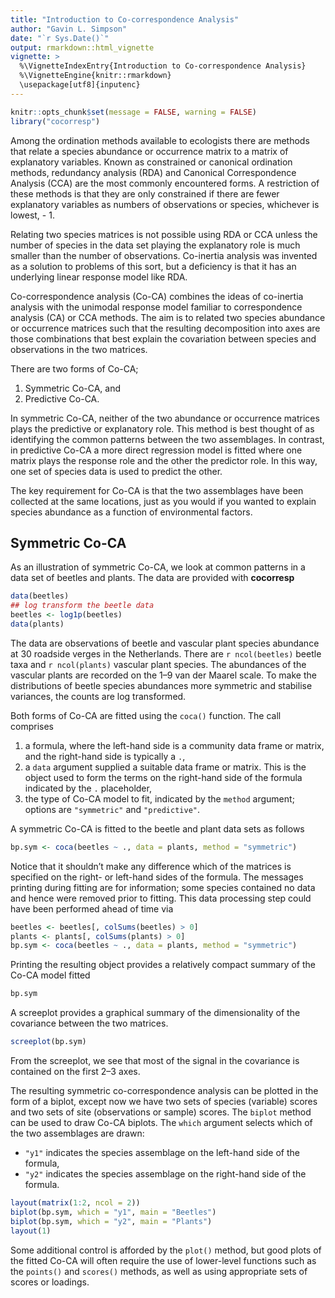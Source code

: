```yaml
---
title: "Introduction to Co-correspondence Analysis"
author: "Gavin L. Simpson"
date: "`r Sys.Date()`"
output: rmarkdown::html_vignette
vignette: >
  %\VignetteIndexEntry{Introduction to Co-correspondence Analysis}
  %\VignetteEngine{knitr::rmarkdown}
  \usepackage[utf8]{inputenc}
---
```


```r
knitr::opts_chunk$set(message = FALSE, warning = FALSE)
library("cocorresp")
```

Among the ordination methods available to ecologists there are methods that relate a species abundance or occurrence matrix to a matrix of explanatory variables. Known as constrained or canonical ordination methods, redundancy analysis (RDA) and Canonical Correspondence Analysis (CCA) are the most commonly encountered forms. A restriction of these methods is that they are only constrained if there are fewer explanatory variables as numbers of observations or species, whichever is lowest, - 1.

Relating two species matrices is not possible using RDA or CCA unless the number of species in the data set playing the explanatory role is much smaller than the number of observations. Co-inertia analysis was invented as a solution to problems of this sort, but a deficiency is that it has an underlying linear response model like RDA.

Co-correspondence analysis (Co-CA) combines the ideas of co-inertia analysis with the unimodal response model familiar to correspondence analysis (CA) or CCA methods. The aim is to related two species abundance or occurrence matrices such that the resulting decomposition into axes are those combinations that best explain the covariation between species and observations in the two matrices.

There are two forms of Co-CA;

1. Symmetric Co-CA, and
2. Predictive Co-CA.

In symmetric Co-CA, neither of the two abundance or occurrence matrices plays the predictive or explanatory role. This method is best thought of as identifying the common patterns between the two assemblages. In contrast, in predictive Co-CA a more direct regression model is fitted where one matrix plays the response role and the other the predictor role. In this way, one set of species data is used to predict the other.

The key requirement for Co-CA is that the two assemblages have been collected at the same locations, just as you would if you wanted to explain species abundance as a function of environmental factors.

## Symmetric Co-CA

As an illustration of symmetric Co-CA, we look at common patterns in a data set of beetles and plants. The data are provided with **cocorresp**

```r
data(beetles)
## log transform the beetle data
beetles <- log1p(beetles)
data(plants)
```

The data are observations of beetle and vascular plant species abundance at 30 roadside verges in the Netherlands. There are `r ncol(beetles)` beetle taxa and `r ncol(plants)` vascular plant species. The abundances of the vascular plants are recorded on the 1--9 van der Maarel scale. To make the distributions of beetle species abundances more symmetric and stabilise variances, the counts are log transformed.

Both forms of Co-CA are fitted using the `coca()` function. The call comprises

1. a formula, where the left-hand side is a community data frame or matrix, and the right-hand side is typically a `.`,
2. a `data` argument supplied a suitable data frame or matrix. This is the object used to form the terms on the right-hand side of the formula indicated by the `.` placeholder,
3. the type of Co-CA model to fit, indicated by the `method` argument; options are `"symmetric"` and `"predictive"`.

A symmetric Co-CA is fitted to the beetle and plant data sets as follows

```r
bp.sym <- coca(beetles ~ ., data = plants, method = "symmetric")
```

Notice that it shouldn't make any difference which of the matrices is specified on the right- or left-hand sides of the formula. The messages printing during fitting are for information; some species contained no data and hence were removed prior to fitting. This data processing step could have been performed ahead of time via

```r
beetles <- beetles[, colSums(beetles) > 0]
plants <- plants[, colSums(plants) > 0]
bp.sym <- coca(beetles ~ ., data = plants, method = "symmetric")
```

Printing the resulting object provides a relatively compact summary of the Co-CA model fitted

```r
bp.sym
```

A screeplot provides a graphical summary of the dimensionality of the covariance between the two matrices.

```r
screeplot(bp.sym)
```

From the screeplot, we see that most of the signal in the covariance is contained on the first 2--3 axes.

The resulting symmetric co-correspondence analysis can be plotted in the form of a biplot, except now we have two sets of species (variable) scores and two sets of site (observations or sample) scores. The `biplot` method can be used to draw Co-CA biplots. The `which` argument selects which of the two assemblages are drawn:

* `"y1"` indicates the species assemblage on the left-hand side of the formula,
* `"y2"` indicates the species assemblage on the right-hand side of the formula.

```r
layout(matrix(1:2, ncol = 2))
biplot(bp.sym, which = "y1", main = "Beetles")
biplot(bp.sym, which = "y2", main = "Plants")
layout(1)
```

Some additional control is afforded by the `plot()` method, but good plots of the fitted Co-CA will often require the use of lower-level functions such as the `points()` and `scores()` methods, as well as using appropriate sets of scores or loadings.

